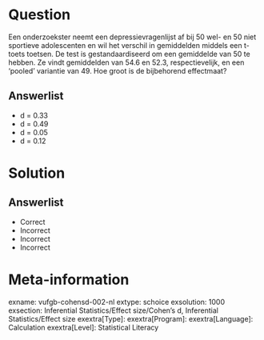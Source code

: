 Question
========

Een onderzoekster neemt een depressievragenlijst af bij 50 wel- en 50 niet sportieve adolescenten en wil het verschil in gemiddelden middels een t-toets toetsen. De test is gestandaardiseerd om een gemiddelde van 50 te hebben. Ze vindt gemiddelden van 54.6 en 52.3, respectievelijk, en een ‘pooled’ variantie van 49. Hoe groot is de bijbehorend effectmaat?
  
Answerlist
----------
* d = 0.33
* d = 0.49
* d = 0.05
* d = 0.12

Solution
========

Answerlist
----------
* Correct
* Incorrect
* Incorrect
* Incorrect

Meta-information
================
exname: vufgb-cohensd-002-nl
extype: schoice
exsolution: 1000
exsection: Inferential Statistics/Effect size/Cohen's d, Inferential Statistics/Effect size
exextra[Type]: 
exextra[Program]: 
exextra[Language]: Calculation
exextra[Level]: Statistical Literacy